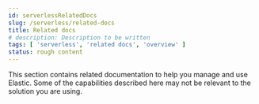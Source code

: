 ```yaml
---
id: serverlessRelatedDocs
slug: /serverless/related-docs
title: Related docs
# description: Description to be written
tags: [ 'serverless', 'related docs', 'overview' ]
status: rough content
---
```



<RoughContent />

This section contains related documentation to help you manage and use Elastic.
Some of the capabilities described here may not be relevant to the solution you are using.
